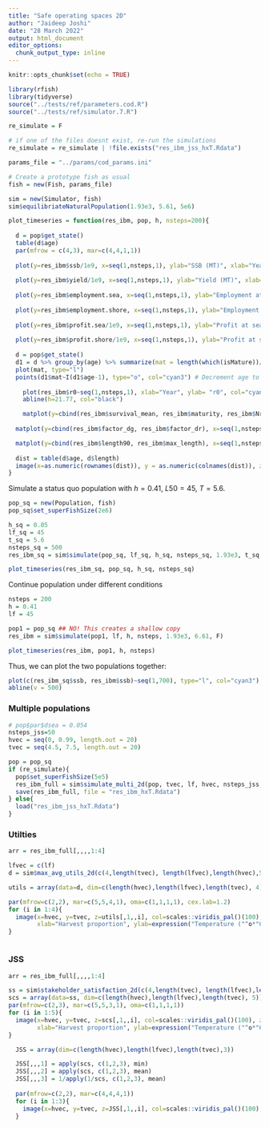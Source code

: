 ```yaml
---
title: "Safe operating spaces 2D"
author: "Jaideep Joshi"
date: "28 March 2022"
output: html_document
editor_options:
  chunk_output_type: inline
---
```


```r
knitr::opts_chunk$set(echo = TRUE)
```

```r
library(rfish)
library(tidyverse)
source("../tests/ref/parameters.cod.R")
source("../tests/ref/simulator.7.R")
```

```r
re_simulate = F

# if one of the files doesnt exist, re-run the simulations
re_simulate = re_simulate | !file.exists("res_ibm_jss_hxT.Rdata")
```

```r
params_file = "../params/cod_params.ini"
```

```r
# Create a prototype fish as usual
fish = new(Fish, params_file)

sim = new(Simulator, fish)
sim$equilibriateNaturalPopulation(1.93e3, 5.61, 5e6)
```


```r
plot_timeseries = function(res_ibm, pop, h, nsteps=200){
  
  d = pop$get_state()
  table(d$age)
  par(mfrow = c(4,3), mar=c(4,4,1,1))
  
  plot(y=res_ibm$ssb/1e9, x=seq(1,nsteps,1), ylab="SSB (MT)", xlab="Year", col="cyan3", type="l")
  
  plot(y=res_ibm$yield/1e9, x=seq(1,nsteps,1), ylab="Yield (MT)", xlab="Year", col="cyan3", type="l")
  
  plot(y=res_ibm$employment.sea, x=seq(1,nsteps,1), ylab="Employment at sea (person-years)", xlab="Year", col="cyan3", type="l")
  
  plot(y=res_ibm$employment.shore, x=seq(1,nsteps,1), ylab="Employment on shore (person-years)", xlab="Year", col="cyan3", type="l")
  
  plot(y=res_ibm$profit.sea/1e9, x=seq(1,nsteps,1), ylab="Profit at sea (Billions NOK)", xlab="Year", col="cyan3", type="l")
  
  plot(y=res_ibm$profit.shore/1e9, x=seq(1,nsteps,1), ylab="Profit at shore (Billions NOK)", xlab="Year", col="cyan3", type="l")
  
  d = pop$get_state()
  d1 = d %>% group_by(age) %>% summarize(mat = length(which(isMature))/length(isMature))
  plot(mat, type="l")
  points(d1$mat~I(d1$age-1), type="o", col="cyan3") # Decrement age to get the right maturation prob (see note above)
  
    plot(res_ibm$r0~seq(1,nsteps,1), xlab="Year", ylab= "r0", col="cyan3", type="p", ylim=c(0,30))
    abline(h=21.77, col="black")

    matplot(y=cbind(res_ibm$survival_mean, res_ibm$maturity, res_ibm$Nrel), x=seq(1,nsteps,1), xlab="Year", ylab= "p_survival / maturity / Nrel", col=c("cyan3", "magenta3", "yellow3"), type="l", lty=1, ylim=c(0,1.2))
    
  matplot(y=cbind(res_ibm$factor_dg, res_ibm$factor_dr), x=seq(1,nsteps,1), xlab="Year", ylab= "dl_ratio, r_ratio", col=c("cyan3", "magenta3"), type="l", lty=1)

  matplot(y=cbind(res_ibm$length90, res_ibm$max_length), x=seq(1,nsteps,1), xlab="Year", ylab= "Length (90 %ile)", col=c("cyan3", "cyan4"), type="l", lty=1)
  
  dist = table(d$age, d$length)
  image(x=as.numeric(rownames(dist)), y = as.numeric(colnames(dist)), z=log(1+3*log(dist)), col=scales::viridis_pal()(100), xlab="Age", ylab="Length")
}
```


Simulate a status quo population with 
$h = 0.41$, $L50 = 45$, $T = 5.6$.

```r
pop_sq = new(Population, fish)
pop_sq$set_superFishSize(2e6)

h_sq = 0.05
lf_sq = 45
t_sq = 5.6
nsteps_sq = 500
res_ibm_sq = sim$simulate(pop_sq, lf_sq, h_sq, nsteps_sq, 1.93e3, t_sq, T)

plot_timeseries(res_ibm_sq, pop_sq, h_sq, nsteps_sq)
```

Continue population under different conditions

```r
nsteps = 200
h = 0.41
lf = 45

pop1 = pop_sq ## NO! This creates a shallow copy
res_ibm = sim$simulate(pop1, lf, h, nsteps, 1.93e3, 6.61, F)

plot_timeseries(res_ibm, pop1, h, nsteps)
```

Thus, we can plot the two populations together:

```r
plot(c(res_ibm_sq$ssb, res_ibm$ssb)~seq(1,700), type="l", col="cyan3")
abline(v = 500)
```

### Multiple populations


```r
# pop$par$dsea = 0.054
nsteps_jss=50
hvec = seq(0, 0.99, length.out = 20)
tvec = seq(4.5, 7.5, length.out = 20)

pop = pop_sq
if (re_simulate){ 
  pop$set_superFishSize(5e5)
  res_ibm_full = sim$simulate_multi_2d(pop, tvec, lf, hvec, nsteps_jss, 1.93e3, F)
  save(res_ibm_full, file = "res_ibm_hxT.Rdata")
} else{
  load("res_ibm_jss_hxT.Rdata")
}
```

<!-- ```{r} -->
<!-- # pop$par$dsea = 0.054 -->
<!-- nsteps=50 -->
<!-- hvec = seq(0., 0.7, length.out=20) -->
<!-- pop1 = pop_sq -->
<!-- pop1$set_superFishSize(5e5) -->
<!-- res_ibm_full = sim$simulate_multi_2d(pop1, c(5.6), lf, hvec, nsteps, 1.93e3, F) -->

<!-- plot_hscan(res_ibm_full, nsteps) -->
<!-- ``` -->

### Utilties

```r
arr = res_ibm_full[,,,,1:4]

lfvec = c(lf)
d = sim$max_avg_utils_2d(c(4,length(tvec), length(lfvec),length(hvec),50), arr)

utils = array(data=d, dim=c(length(hvec),length(lfvec),length(tvec), 4))

par(mfrow=c(2,2), mar=c(5,5,4,1), oma=c(1,1,1,1), cex.lab=1.2)
for (i in 1:4){
  image(x=hvec, y=tvec, z=utils[,1,,i], col=scales::viridis_pal()(100), zlim=c(0,1), main=c("Spawning stock biomass","Yield","Employment","Profit")[i], 
        xlab="Harvest proportion", ylab=expression("Temperature ("^o*"C)"))
}



```

### JSS

```r
arr = res_ibm_full[,,,,1:4]

ss = sim$stakeholder_satisfaction_2d(c(4,length(tvec), length(lfvec),length(hvec),50), arr)
scs = array(data=ss, dim=c(length(hvec),length(lfvec),length(tvec), 5))
par(mfrow=c(2,3), mar=c(5,5,3,1), oma=c(1,1,1,1))
for (i in 1:5){
  image(x=hvec, y=tvec, z=scs[,1,,i], col=scales::viridis_pal()(100), zlim=c(0,1), main=c("Industrial fishers", "Artisanal fishers", "Employment-prioritizing policymakers", "Profit-prioritizing policymakers", "Conservationists")[i], 
        xlab="Harvest proportion", ylab=expression("Temperature ("^o*"C)"))
}

```


```r

  JSS = array(dim=c(length(hvec),length(lfvec),length(tvec),3))

  JSS[,,,1] = apply(scs, c(1,2,3), min)
  JSS[,,,2] = apply(scs, c(1,2,3), mean)
  JSS[,,,3] = 1/apply(1/scs, c(1,2,3), mean)
  
  par(mfrow=c(2,2), mar=c(4,4,4,1))
  for (i in 1:3){
    image(x=hvec, y=tvec, z=JSS[,1,,i], col=scales::viridis_pal()(100), zlim=c(0,1), main=c("JSS mean","JSS hmean","JSS min")[i])
  }

  
```
